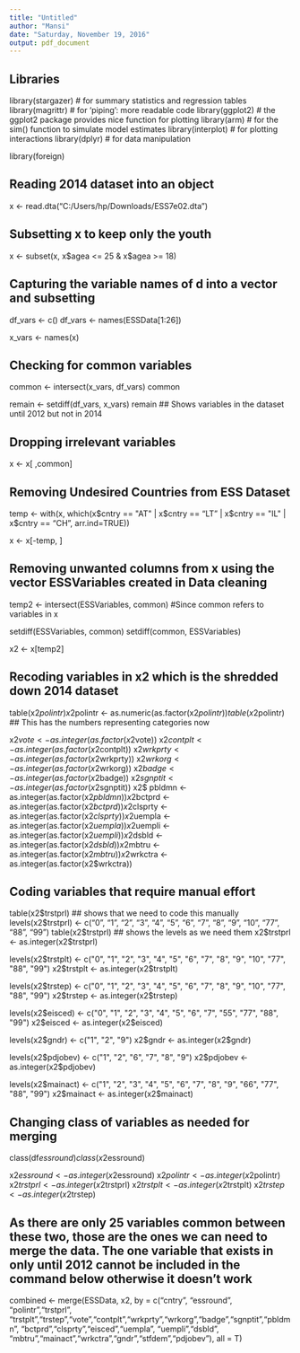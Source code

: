 ```yaml
---
title: "Untitled"
author: "Mansi"
date: "Saturday, November 19, 2016"
output: pdf_document
---
```


## Libraries ##


library(stargazer)  # for summary statistics and regression tables
library(magrittr)  # for 'piping': more readable code
library(ggplot2)  # the ggplot2 package provides nice function for plotting
library(arm)  # for the sim() function to simulate model estimates
library(interplot)  # for plotting interactions
library(dplyr)  # for data manipulation

library(foreign)

## Reading 2014 dataset into an object
x <- read.dta("C:/Users/hp/Downloads/ESS7e02.dta")

## Subsetting x to keep only the youth
x <- subset(x, x$agea <= 25 & x$agea >= 18)

## Capturing the variable names of d into a vector and subsetting
df_vars <- c()
df_vars <- names(ESSData[1:26])

x_vars <- names(x)

## Checking for common variables

common <- intersect(x_vars, df_vars)
common

remain <- setdiff(df_vars, x_vars)
remain ## Shows variables in the dataset until 2012 but not in 2014

## Dropping irrelevant variables
x <- x[ ,common]

## Removing Undesired Countries from ESS Dataset ##
temp <- with(x, which(x$cntry == "AT" | x$cntry == "LT" | x$cntry == "IL" | x$cntry == "CH", arr.ind=TRUE))

x <- x[-temp, ]

## Removing unwanted columns from x using the vector ESSVariables created in Data cleaning
temp2 <- intersect(ESSVariables, common) #Since common refers to variables in x

setdiff(ESSVariables, common)
setdiff(common, ESSVariables)

x2 <- x[temp2]


## Recoding variables in x2 which is the shredded down 2014 dataset ##
table(x2$polintr)
x2$polintr <- as.numeric(as.factor(x2$polintr)) 
table(x2$polintr) ## This has the numbers representing categories now

x2$vote <- as.integer(as.factor(x2$vote))
x2$contplt <- as.integer(as.factor(x2$contplt))
x2$wrkprty <- as.integer(as.factor(x2$wrkprty))
x2$wrkorg <- as.integer(as.factor(x2$wrkorg))
x2$badge <- as.integer(as.factor(x2$badge))
x2$sgnptit <- as.integer(as.factor(x2$sgnptit))
x2$ pbldmn <- as.integer(as.factor(x2$pbldmn))
x2$bctprd <- as.integer(as.factor(x2$bctprd))
x2$clsprty <- as.integer(as.factor(x2$clsprty))
x2$uempla <- as.integer(as.factor(x2$uempla))
x2$uempli <- as.integer(as.factor(x2$uempli))
x2$dsbld <- as.integer(as.factor(x2$dsbld))
x2$mbtru <- as.integer(as.factor(x2$mbtru))
x2$wrkctra <- as.integer(as.factor(x2$wrkctra)) 



## Coding variables that require manual effort ##
table(x2$trstprl) ## shows that we need to code this manually
levels(x2$trstprl) <- c("0", "1", "2", "3", "4", "5", "6", "7", "8", "9", "10", "77", "88", "99")
table(x2$trstprl) ## shows the levels as we need them
x2$trstprl <- as.integer(x2$trstprl)


levels(x2$trstplt) <- c("0", "1", "2", "3", "4", "5", "6", "7", "8", "9", "10", "77", "88", "99")
x2$trstplt <- as.integer(x2$trstplt)

levels(x2$trstep) <- c("0", "1", "2", "3", "4", "5", "6", "7", "8", "9", "10", "77", "88", "99")
x2$trstep <- as.integer(x2$trstep)

levels(x2$eisced) <- c("0", "1", "2", "3", "4", "5", "6", "7", "55", "77", "88", "99")
x2$eisced <- as.integer(x2$eisced)

levels(x2$gndr) <- c("1", "2", "9")
x2$gndr <- as.integer(x2$gndr)

levels(x2$pdjobev) <- c("1", "2", "6", "7", "8", "9")
x2$pdjobev <- as.integer(x2$pdjobev)

levels(x2$mainact) <- c("1", "2", "3", "4", "5", "6", "7", "8", "9", "66", "77", "88", "99")
x2$mainact <- as.integer(x2$mainact)

## Changing class of variables as needed for merging
class(df$essround)
class(x2$essround)

x2$essround <- as.integer(x2$essround)
x2$polintr <- as.integer(x2$polintr)
x2$trstprl <- as.integer(x2$trstprl)
x2$trstplt <- as.integer(x2$trstplt)
x2$trstep <- as.integer(x2$trstep)

## As there are only 25 variables common between these two, those are the ones we can need to merge the data. The one variable that exists in only until 2012 cannot be included in the command below otherwise it doesn't work

combined <- merge(ESSData, x2, by = c("cntry", "essround", "polintr","trstprl", "trstplt","trstep","vote","contplt","wrkprty","wrkorg","badge","sgnptit","pbldmn", "bctprd","clsprty","eisced","uempla", "uempli","dsbld", "mbtru","mainact","wrkctra","gndr","stfdem","pdjobev"), all = T)





